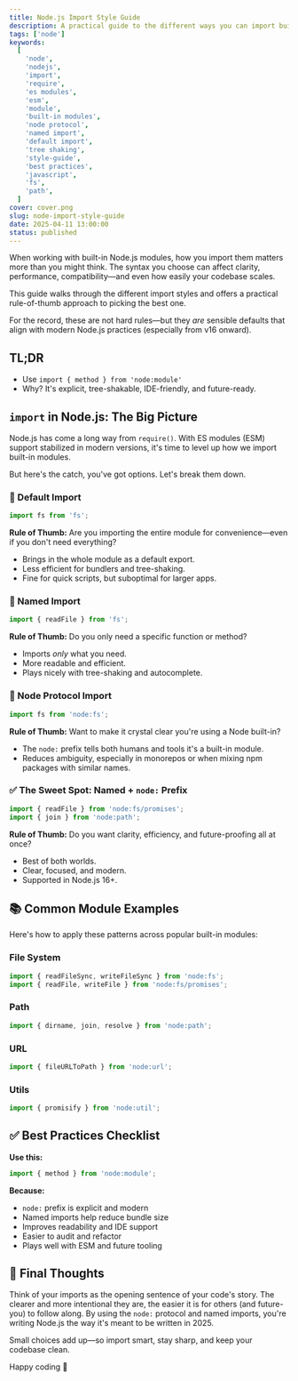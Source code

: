 ```yaml
---
title: Node.js Import Style Guide
description: A practical guide to the different ways you can import built-in modules in Node.js — and why the way you import matters.
tags: ['node']
keywords:
  [
    'node',
    'nodejs',
    'import',
    'require',
    'es modules',
    'esm',
    'module',
    'built-in modules',
    'node protocol',
    'named import',
    'default import',
    'tree shaking',
    'style-guide',
    'best practices',
    'javascript',
    'fs',
    'path',
  ]
cover: cover.png
slug: node-import-style-guide
date: 2025-04-11 13:00:00
status: published
---
```


When working with built-in Node.js modules, how you import them matters more than you might think. The syntax you choose can affect clarity, performance, compatibility—and even how easily your codebase scales.

This guide walks through the different import styles and offers a practical rule-of-thumb approach to picking the best one.

For the record, these are not hard rules—but they _are_ sensible defaults that align with modern Node.js practices (especially from v16 onward).

## TL;DR

- Use `import { method } from 'node:module'`
- Why? It's explicit, tree-shakable, IDE-friendly, and future-ready.

## `import` in Node.js: The Big Picture

Node.js has come a long way from `require()`. With ES modules (ESM) support stabilized in modern versions, it's time to level up how we import built-in modules.

But here's the catch, you've got options. Let's break them down.

### 🔹 Default Import

```js
import fs from 'fs';
```

**Rule of Thumb:** Are you importing the entire module for convenience—even if you don't need everything?

- Brings in the whole module as a default export.
- Less efficient for bundlers and tree-shaking.
- Fine for quick scripts, but suboptimal for larger apps.

### 🔹 Named Import

```js
import { readFile } from 'fs';
```

**Rule of Thumb:** Do you only need a specific function or method?

- Imports _only_ what you need.
- More readable and efficient.
- Plays nicely with tree-shaking and autocomplete.

### 🔹 Node Protocol Import

```js
import fs from 'node:fs';
```

**Rule of Thumb:** Want to make it crystal clear you're using a Node built-in?

- The `node:` prefix tells both humans and tools it's a built-in module.
- Reduces ambiguity, especially in monorepos or when mixing npm packages with similar names.

### ✅ The Sweet Spot: Named + `node:` Prefix

```js
import { readFile } from 'node:fs/promises';
import { join } from 'node:path';
```

**Rule of Thumb:** Do you want clarity, efficiency, and future-proofing all at once?

- Best of both worlds.
- Clear, focused, and modern.
- Supported in Node.js 16+.

## 📚 Common Module Examples

Here's how to apply these patterns across popular built-in modules:

### File System

```js
import { readFileSync, writeFileSync } from 'node:fs';
import { readFile, writeFile } from 'node:fs/promises';
```

### Path

```js
import { dirname, join, resolve } from 'node:path';
```

### URL

```js
import { fileURLToPath } from 'node:url';
```

### Utils

```js
import { promisify } from 'node:util';
```

## ✅ Best Practices Checklist

**Use this:**

```js
import { method } from 'node:module';
```

**Because:**

- `node:` prefix is explicit and modern
- Named imports help reduce bundle size
- Improves readability and IDE support
- Easier to audit and refactor
- Plays well with ESM and future tooling

## 🧠 Final Thoughts

Think of your imports as the opening sentence of your code's story. The clearer and more intentional they are, the easier it is for others (and future-you) to follow along. By using the `node:` protocol and named imports, you're writing Node.js the way it's meant to be written in 2025.

Small choices add up—so import smart, stay sharp, and keep your codebase clean.

Happy coding 🚀

